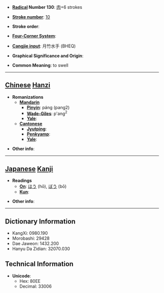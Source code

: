 * '''[[Wiktionary:Chinese radical index| Radical]] Number 130''': [[Wiktionary:Chinese radical index 肉|肉]]+6 strokes

* '''[[Wiktionary:Chinese total strokes index|Stroke number]]''': [[Wiktionary:Chinese total strokes index 10|10]]

* '''Stroke order''': 

* '''[[Wiktionary:Chinese four corner index|Four-Corner System]]''': 

* '''[[Wiktionary:Chinese Cangjie index|Cangjie input]]''': 月竹水手 (BHEQ)

* '''Graphical Significance and Origin''': 

* '''Common Meaning''': to swell

----

== [[Chinese]] [[Hanzi]] ==

* '''Romanizations'''
** '''[[Mandarin]]'''
*** '''[[Pinyin]]''': páng (pang2)
*** '''[[Wade-Giles]]''': p'ang<sup>2</sup>
*** '''[[Yale]]''': 
** '''[[Cantonese]]'''
*** '''[[Jyutping]]''':
*** '''[[Penkyamp]]''': 
*** '''[[Yale]]''': 

* '''Other info''': 

----

== [[Japanese]] [[Kanji]] ==

* '''Readings'''
** '''[[On]]''': [[ほう]] (hō), [[ぼう]] (bō)
** '''[[Kun]]''': 

* '''Other info''':  

----

== Dictionary Information ==

* KangXi: 0980.190
* Morobashi: 29428
* Dae Jaweon: 1432.200
* Hanyu Da Zidian: 32070.030

== Technical Information ==

* '''Unicode''':
** Hex: 80EE
** Decimal: 33006